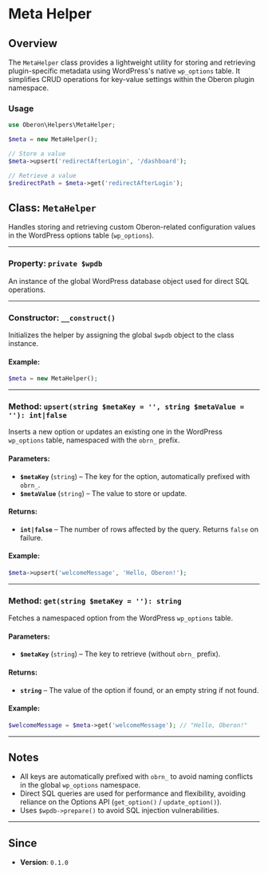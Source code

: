 # Meta Helper

## Overview

The `MetaHelper` class provides a lightweight utility for storing and retrieving plugin-specific metadata using WordPress's native `wp_options` table. It simplifies CRUD operations for key-value settings within the Oberon plugin namespace.

### Usage

```php
use Oberon\Helpers\MetaHelper;

$meta = new MetaHelper();

// Store a value
$meta->upsert('redirectAfterLogin', '/dashboard');

// Retrieve a value
$redirectPath = $meta->get('redirectAfterLogin');
```

## Class: `MetaHelper`

Handles storing and retrieving custom Oberon-related configuration values in the WordPress options table (`wp_options`).

---

### Property: `private $wpdb`

An instance of the global WordPress database object used for direct SQL operations.

---

### Constructor: `__construct()`

Initializes the helper by assigning the global `$wpdb` object to the class instance.

#### Example:

```php
$meta = new MetaHelper();
```

---

### Method: `upsert(string $metaKey = '', string $metaValue = ''): int|false`

Inserts a new option or updates an existing one in the WordPress `wp_options` table, namespaced with the `obrn_` prefix.

#### Parameters:

-   **`$metaKey`** (`string`) – The key for the option, automatically prefixed with `obrn_`.
-   **`$metaValue`** (`string`) – The value to store or update.

#### Returns:

-   **`int|false`** – The number of rows affected by the query. Returns `false` on failure.

#### Example:

```php
$meta->upsert('welcomeMessage', 'Hello, Oberon!');
```

---

### Method: `get(string $metaKey = ''): string`

Fetches a namespaced option from the WordPress `wp_options` table.

#### Parameters:

-   **`$metaKey`** (`string`) – The key to retrieve (without `obrn_` prefix).

#### Returns:

-   **`string`** – The value of the option if found, or an empty string if not found.

#### Example:

```php
$welcomeMessage = $meta->get('welcomeMessage'); // "Hello, Oberon!"
```

---

## Notes

-   All keys are automatically prefixed with `obrn_` to avoid naming conflicts in the global `wp_options` namespace.
-   Direct SQL queries are used for performance and flexibility, avoiding reliance on the Options API (`get_option()` / `update_option()`).
-   Uses `$wpdb->prepare()` to avoid SQL injection vulnerabilities.

---

## Since

-   **Version**: `0.1.0`
